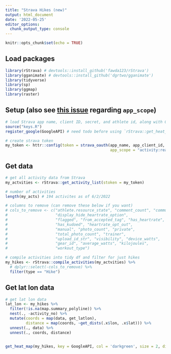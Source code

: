 ```yaml
---
title: "Strava Hikes (new)"
output: html_document
date: '2022-05-25'
editor_options: 
  chunk_output_type: console
---
```


```r
knitr::opts_chunk$set(echo = TRUE)
```

## Load packages
```r
library(rStrava) # devtools::install_github('fawda123/rStrava')
library(gganimate) # devtools::install_github('dgrtwo/gganimate')
library(tidyverse)
library(sp)
library(ggmap)
library(raster)
```

## Setup (also see [this issue](https://github.com/GoldenCheetah/GoldenCheetah/issues/3199) regarding `app_scope`)
```r
# load Strava app name, client ID, secret, and athlete id, along with Google Elveation API key
source("keys.R")
register_google(GoogleAPI) # need todo before using `rStrava::get_heat_map()`

# create strava token
my_token <- httr::config(token = strava_oauth(app_name, app_client_id, app_secret,
                                              app_scope = "activity:read_all"))
```

## Get data
```r
# get all activity data from Strava
my_actvities <- rStrava::get_activity_list(stoken = my_token)

# number of activities
length(my_acts) # 194 activites as of 6/2/2022

# columns to remove (can remove these below if you want)
# cols_to_remove <- c("athlete.resource_state", "comment_count", "commute",
#                     "display_hide_heartrate_option",
#                     "flagged", "from_accepted_tag", "has_heartrate",
#                     "has_kudoed", "heartrate_opt_out",
#                     "manual", "photo_count", "private",
#                     "total_photo_count", "trainer",
#                     "upload_id_str", "visibility", "device_watts",
#                     "gear_id", "average_watts", "kilojoules",
#                     "workout_type")

# compile activities into tidy df and filter for just hikes
my_hikes <- rStrava::compile_activities(my_actvities) %>% 
  # dplyr::select(-cols_to_remove) %>% 
  filter(type == "Hike")
```

## Get lat lon data
```r

# get lat lon data
lat_lon <- my_hikes %>%
  filter(!is.na(map.summary_polyline)) %>%
  nest(., -activity_no) %>%
  mutate(coords = map(data, get_latlon),
         distance = map(coords, ~get_dists(.x$lon, .x$lat))) %>%
  unnest(., data) %>%
  unnest(., coords, distance)
  

get_heat_map(my_hikes, key = GoogleAPI, col = 'darkgreen', size = 2, distlab = F, f = 0.4)
```

